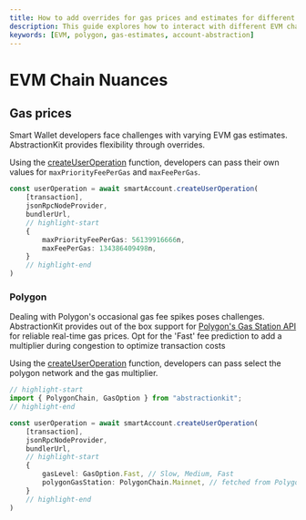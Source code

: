 ```yaml
---
title: How to add overrides for gas prices and estimates for different EVM chains  
description: This guide explores how to interact with different EVM chains with Account Abstraction, focusing on the nuances and technical differences that a developer should be aware of
keywords: [EVM, polygon, gas-estimates, account-abstraction]
---
```


# EVM Chain Nuances

## Gas prices

Smart Wallet developers face challenges with varying EVM gas estimates. AbstractionKit provides flexibility through overrides. 

Using the [createUserOperation](/wallet/abstractionkit/safe-account-v3/#createuseroperation) function, developers can pass their own values for `maxPriorityFeePerGas` and `maxFeePerGas`.

```ts title="Gas Overrides example"
const userOperation = await smartAccount.createUserOperation(
    [transaction],
    jsonRpcNodeProvider,
    bundlerUrl,
    // highlight-start
    {
        maxPriorityFeePerGas: 56139916666n,
        maxFeePerGas: 134386409498n, 
    }
    // highlight-end
)
```

### Polygon
Dealing with Polygon's occasional gas fee spikes poses challenges. AbstractionKit provides out of the box support for [Polygon's Gas Station API](https://docs.polygon.technology/tools/gas/polygon-gas-station/#mainnet) for reliable real-time gas prices. Opt for the 'Fast' fee prediction to add a multiplier during congestion to optimize transaction costs

Using the [createUserOperation](/wallet/abstractionkit/safe-account-v3/#createuseroperation) function, developers can pass select the polygon network and the gas multiplier.

```ts title="Gas Overrides example"
// highlight-start
import { PolygonChain, GasOption } from "abstractionkit";
// highlight-end

const userOperation = await smartAccount.createUserOperation(
    [transaction],
    jsonRpcNodeProvider,
    bundlerUrl,
    // highlight-start
    {
        gasLevel: GasOption.Fast, // Slow, Medium, Fast
        polygonGasStation: PolygonChain.Mainnet, // fetched from Polygon Gas Station
    }
    // highlight-end
)
```
